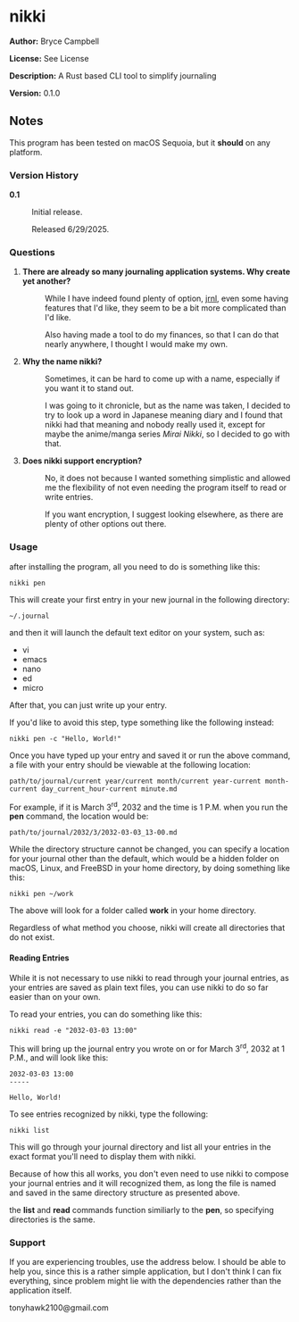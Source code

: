 =nikki=

'''Author:''' Bryce Campbell

'''License:''' See License

'''Description:''' A Rust based CLI tool to simplify journaling

'''Version:''' 0.1.0

==Notes==

This program has been tested on macOS Sequoia, but it 
<strong>should</strong> on any platform.

===Version History===

<dl>
<dt style="font-weight:bold">0.1</dt>
<dd>
<p>Initial release.</p>
<p>Released 6/29/2025.</p>
</dd>
</dl>

===Questions===

<ol>
<li>
<dl>
<dt style="font-weight:bold">There are already so many journaling application systems. Why create yet another?</dt>
<dd>
<p>While I have indeed found plenty of option,
<a href="https://jrnl.sh/en/stable/">jrnl</a>, even 
some having features that I'd like, 
they seem to be a bit more complicated than I'd like.</p>
<p>Also having made a tool to do my finances, 
so that I can do that nearly anywhere, I thought I would make my own.</p>
</dd>
</dl>
</li>
<li>
<dl>
<dt style="font-weight:bold">Why the name nikki?</dt>
<dd>
<p>Sometimes, it can be hard to come up with a name, 
especially if you want it to stand out.</p>
<p>I was going to it chronicle, but as the name was taken, 
I decided to try to look up a word in Japanese meaning diary
and I found that nikki had that meaning and nobody really used it, 
except for maybe the anime/manga series <cite>Mirai Nikki</cite>, 
so I decided to go with that.</p>
</dd>
</dl>
</li>
<li>
<dl>
<dt style="font-weight:bold">Does nikki support encryption?</dt>
<dd>
<p>No, it does not because I wanted something simplistic 
and allowed me the flexibility of not even needing the program itself
to read or write entries.</p>
<p>If you want encryption, I suggest looking elsewhere, 
as there are plenty of other options out there.</p>
</dd>
</dl>
</li>
</ol>

===Usage===

after installing the program, all you need to do is something like this:

<pre>
nikki pen
</pre>

This will create your first entry in your new journal in the following directory:

<pre>
~/.journal
</pre>

and then it will launch the default text editor on your system, such as:

* vi
* emacs
* nano
* ed
* micro

After that, you can just write up your entry.

If you'd like to avoid this step, type something like the following instead:

<pre>
nikki pen -c "Hello, World!"
</pre>

Once you have typed up your entry and saved it or run the above command,
a file with your entry should be viewable at the following location:

<pre>
path/to/journal/current year/current month/current year-current month-current day_current_hour-current minute.md
</pre>

For example, if it is March 3<sup>rd</sup>, 2032 and the time is 1 P.M. 
when you run the <strong>pen</strong> command, the location would be:

<pre>
path/to/journal/2032/3/2032-03-03_13-00.md
</pre>

While the directory structure cannot be changed, 
you can specify a location for your journal other than the default, 
which would be a hidden folder on macOS, Linux, and FreeBSD in your home directory,
by doing something like this:

<pre>
nikki pen ~/work
</pre>

The above will look for a folder called <strong>work</strong> in
your home directory.

Regardless of what method you choose, 
nikki will create all directories that do not exist.

====Reading Entries====

While it is not necessary to use nikki to read 
through your journal entries, 
as your entries are saved as plain text files, 
you can use nikki to do so far easier than on your own.

To read your entries, you can do something like this:

<pre>
nikki read -e "2032-03-03 13:00"
</pre>

This will bring up the journal entry you wrote on or for March 3<sup>rd</sup>, 2032 at 1 P.M., 
and will look like this:

<pre>
2032-03-03 13:00
-----

Hello, World!
</pre>

To see entries recognized by nikki, type the following:

<pre>
nikki list
</pre>

This will go through your journal directory and list all your entries in
the exact format you'll need to display them with nikki.

Because of how this all works, 
you don't even need to use nikki to compose your journal entries 
and it will recognized them, as long the file is named 
and saved in the same directory structure as presented above.

the <strong>list</strong> and <strong>read</strong> 
commands function similiarly to the <strong>pen</strong>, 
so specifying directories is the same.

===Support===

If you are experiencing troubles, use the address below. 
I should be able to help you, since this is a rather simple application, 
but I don't think I can fix everything, 
since problem might lie with the dependencies 
rather than the application itself.

tonyhawk2100@gmail.com